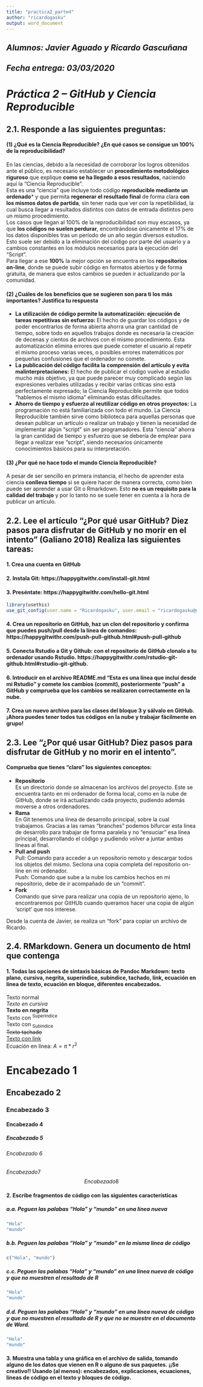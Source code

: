 ```yaml
---
title: "practica2_parte4"
author: "ricardogasku"
output: word_document
--- 
```

## *Alumnos: Javier Aguado y Ricardo Gascuñana*  
## *Fecha entrega: 03/03/2020*  

# *Práctica 2 – GitHub y Ciencia Reproducible*  

## 2.1. Responde a las siguientes preguntas:  
#### (1)	¿Qué es la Ciencia Reproducible? ¿En qué casos se consigue un 100% de la reproducibilidad?  

En las ciencias, debido a la necesidad de corroborar los logros obtenidos ante el público, es necesario establecer un __procedimiento metodológico riguroso__ que explique __como se ha llegado a esos resultados__, naciendo aquí la “Ciencia Reproducible”.  
Esta es una “ciencia” que incluye todo código __reproducible mediante un ordenado__* y que permita __regenerar el resultado final__ de forma clara __con los mismos datos de partida__, sin tener nada que ver con la repetibilidad, la cual busca llegar a resultados distintos con datos de entrada distintos pero un mismo procedimiento.  
Los casos que llegan al 100% de la reproducibilidad son muy escasos, ya que __los códigos no suelen perdurar__, encontrándose únicamente el 17% de los datos disponibles tras un período de un año según diversos estudios. Esto suele ser debido a la eliminación del código por parte del usuario y a cambios constantes en los módulos necesarios para la ejecución del “Script”.  
Para llegar a ese __100%__ la mejor opción se encuentra en los __repositorios on-line__, donde se puede subir código en formatos abiertos y de forma gratuita, de manera que estos cambios se pueden ir actualizando por la comunidad.  

#### (2)	¿Cuáles de los beneficios que se sugieren son para ti los más importantes? Justifica tu respuesta  
- __La utilización de código permite la automatización: ejecución de tareas repetitivas sin esfuerzo:__
El hecho de guardar los códigos y de poder encontrarlos de forma abierta ahorra una gran cantidad de tiempo, sobre todo en aquellos trabajos donde es necesaria la creación de decenas y cientos de archivos con el mismo procedimiento. Esta automatización elimina errores que puede
cometer el usuario al repetir el mismo proceso varias veces, o posibles errores matemáticos por pequeñas confusiones que el ordenador no comete.  
- __La publicación del código facilita la comprensión del artículo y evita malinterpretaciones:__
El hecho de publicar el código vuelve al estudio mucho más objetivo, ya que puede parecer muy complicado según las expresiones verbales utilizadas y recibir varias críticas sino está perfectamente expresado; la Ciencia Reproducible permite que todos “hablemos el mismo idioma” eliminando estas dificultades.  
- __Ahorro de tiempo y esfuerzo al reutilizar código en otros proyectos:__
La programación no está familiarizada con todo el mundo. La Ciencia Reproducible también sirve como biblioteca para aquellas personas que desean publicar un artículo o realizar un trabajo y tienen la necesidad de implementar algún “script” sin ser programadores. Esta “ciencia” ahorra la gran cantidad de tiempo y esfuerzo que se debería de emplear para llegar a realizar ese “script”, siendo necesarios únicamente conocimientos básicos para su interpretación.  

#### (3)	¿Por qué no hace todo el mundo Ciencia Reproducible?  

A pesar de ser sencillo en primera instancia, el hecho de aprender esta ciencia __conlleva tiempo__ si se quiere hacer de manera correcta, como bien puede ser aprender a usar Git o Rmarkdown. Esto __no es un requisito para la calidad del trabajo__ y por lo tanto no se suele tener en cuenta a la hora de publicar un artículo.

## 2.2. Lee el artículo “¿Por qué usar GitHub? Diez pasos para disfrutar de GitHub y no morir en el intento” (Galiano 2018) Realiza las siguientes tareas:  
#### 1.	Crea una cuenta en GitHub  
#### 2.	Instala Git: https://happygitwithr.com/install-git.html  
#### 3.	Preséntate: https://happygitwithr.com/hello-git.html  
```r
library(usethis)
use_git_config(user.name = "Ricardogasku", user.email = "ricardogasku@gmail.com")
```
#### 4.	Crea un repositorio en GitHub, haz un clon del repositorio y confirma que puedes push/pull desde la línea de comandos: https://happygitwithr.com/push-pull-github.html#push-pull-github  

#### 5.	Conecta Rstudio a Git y Github: con el repositorio de GitHub clonalo a tu ordenador usando Rstudio. https://happygitwithr.com/rstudio-git-github.html#rstudio-git-github.  

#### 6.	Introducir en el archivo README.md “Esta es una línea que incluí desde mi Rstudio” y comete los cambios (commit), posteriormente “push” a GitHub y comprueba que los cambios se realizaron correctamente en la nube.  

#### 7.	Crea un nuevo archivo para las clases del bloque 3 y sálvalo en GitHub. ¡Ahora puedes tener todos tus códigos en la nube y trabajar fácilmente en grupo!  

## 2.3. Lee “¿Por qué usar GitHub? Diez pasos para disfrutar de GitHub y no morir en el intento”.  
#### Comprueba que tienes “claro” los siguientes conceptos:  
- __Repositorio__  
Es un directorio donde se almacenan los archivos del proyecto. Este se encuentra tanto en mi ordenador de forma local, como en la nube de GitHub, donde se irá actualizando cada proyecto, pudiendo además moverse a otros ordenadores.  
- __Rama__  
En Git tenemos una línea de desarrollo principal, sobre la cual trabajamos. Gracias a las ramas “branches” podemos bifurcar esta línea de desarrollo para trabajar de forma paralela y no “ensuciar” esa línea principal, desarrollando el código y pudiendo volver a juntar ambas líneas al final.  
- __Pull and push__   
Pull: Comando para acceder a un repositorio remoto y descargar todos los objetos del mismo. Seclona una copia completa del repositorio on-line en mi ordenador.  
Push: Comando que sube a la nube los cambios hechos en mi repositorio, debe de ir acompañado de un “commit”.  
- __Fork__  
Comando que sirve para realizar una copia de un repositorio ajeno, lo encontraremos por GitHUb cuando queramos hacer una copia de algún ‘script’ que nos interese.  

Desde la cuenta de Javier, se realiza un “fork” para copiar un archivo de Ricardo.  



## 2.4. RMarkdown. Genera un documento de html que contenga  
#### 1.	Todas las opciones de sintaxis básicas de Pandoc Markdown: texto plano, cursiva, negrita, superíndice, subíndice, tachado, link, ecuación en línea de texto, ecuación en bloque, diferentes encabezados.  

Texto normal  
*Texto en cursiva*  
**Texto en negrita**  
Texto con ^Superindice^  
Texto con <sub>Subindice</sub>  
~~Texto tachado~~  
[Texto con link](https://github.com/)  
Ecuación en línea: $A = \pi*r^{2}$  

# Encabezado 1   
## Encabezado 2  
### Encabezado 3  
#### Encabezado 4   
##### Encabezado 5  
###### Encabezado 6   
$Encabezado 7$  
$$Encabezado 8$$  
  
  

#### 2.	Escribe fragmentos de código con las siguientes características   
##### a.a.	Peguen las palabas “Hola” y “mundo” en una línea nueva
```r
"Hola"
"mundo"
```
##### b.b.	Peguen las palabas “Hola” y “mundo” en la misma línea de código
```r
c("Hola", "mundo")
```  
##### c.c.	Peguen las palabas “Hola” y “mundo” en una línea nueva de código y que no muestren el resultado de R
```r
"Hola"
"mundo"
```  
##### d.d.	Peguen las palabas “Hola” y “mundo” en una línea nueva de código y que no muestren el resultado de R y que no se muestre en el documento de Word.
```r
"Hola"
"mundo"
```
  
#### 3.	Muestra una tabla y una gráfica en el archivo de salida, tomando alguno de los datos que vienen en R o alguno de sus paquetes. ¡¡Se creativo!! Usando (al menos): encabezados, explicaciones, ecuaciones, líneas de código en el texto y bloques de código.  

